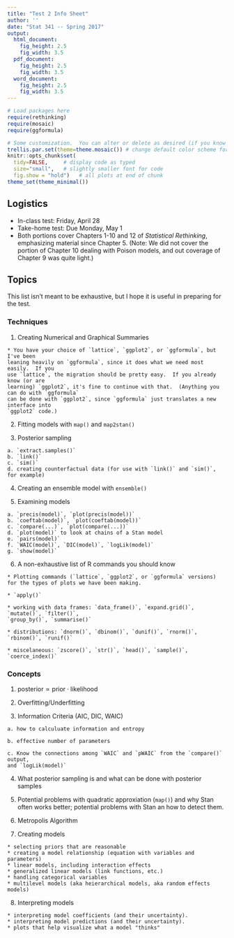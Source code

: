 ```yaml
---
title: "Test 2 Info Sheet"
author: ''
date: "Stat 341 -- Spring 2017"
output:
  html_document:
    fig_height: 2.5
    fig_width: 3.5
  pdf_document:
    fig_height: 2.5
    fig_width: 3.5
  word_document:
    fig_height: 2.5
    fig_width: 3.5
---
```


```r
# Load packages here 
require(rethinking)
require(mosaic)   
require(ggformula)

# Some customization.  You can alter or delete as desired (if you know what you are doing).
trellis.par.set(theme=theme.mosaic()) # change default color scheme for lattice
knitr::opts_chunk$set(
  tidy=FALSE,     # display code as typed
  size="small",   # slightly smaller font for code
  fig.show = "hold")   # all plots at end of chunk
theme_set(theme_minimal())
```

## Logistics

  * In-class test: Friday, April 28
  * Take-home test: Due Monday, May 1 
  * Both portions cover Chapters 1-10 and 12 of *Statistical Rethinking*, emphasizing material
  since Chapter 5. (Note: We did not cover the portion of Chapter 10 dealing with Poison
  models, and out coverage of Chapter 9 was quite light.)
  
## Topics 

This list isn't meant to be exhaustive, but I hope it is useful in preparing for the test.

### Techniques

  1. Creating Numerical and Graphical Summaries
  
    * You have your choice of `lattice`, `ggplot2`, or `ggformula`, but I've been
    leaning heavily on `ggformula`, since it does what we need most easily.  If you 
    use `lattice`, the migration should be pretty easy.  If you already know (or are 
    learning) `ggplot2`, it's fine to continue with that.  (Anything you can do with `ggformula`
    can be done with `ggplot2`, since `ggformula` just translates a new interface into
    `ggplot2` code.)
  
  2. Fitting models with `map()` and `map2stan()`
  
  3. Posterior sampling
  
    a. `extract.samples()`
    b. `link()`
    c. `sim()`
    d. creating counterfactual data (for use with `link()` and `sim()`, for example)
    
  4. Creating an ensemble model with `ensemble()`
    
  5. Examining models
  
    a. `precis(model)`, `plot(precis(model))`
    b. `coeftab(model)`, `plot(coeftab(model))`
    c. `compare(...)`, `plot(compare(...))`
    d. `plot(model)` to look at chains of a Stan model
    e. `pairs(model)`
    f. `WAIC(model)`, `DIC(model)`, `logLik(model)`
    g. `show(model)`
    
  6. A non-exhaustive list of R commands you should know
  
    * Plotting commands (`lattice`, `ggplot2`, or `ggformula` versions) 
    for the types of plots we have been making.
    
    * `apply()`
    
    * working with data frames: `data_frame()`, `expand.grid()`, `mutate()`, `filter()`,
    `group_by()`, `summarise()`
    
    * distributions: `dnorm()`, `dbinom()`, `dunif()`, `rnorm()`, `rbinom()`, `runif()`
    
    * miscelaneous: `zscore()`, `str()`, `head()`, `sample()`, `coerce_index()`
    
### Concepts

  1. $\mathrm{posterior} \propto \mathrm{prior} \cdot \mathrm{likelihood}$
  
  2. Overfitting/Underfitting
  
  3. Information Criteria (AIC, DIC, WAIC) 
  
    a. how to calculuate information and entropy
    
    b. effective number of parameters
  
    c. Know the connections among `WAIC` and `pWAIC` from the `compare()` output, 
    and `logLik(model)`
  
  4. What posterior sampling is and what can be done with
  posterior samples
  
  5. Potential problems with quadratic approxiation (`map()`) and why 
  Stan often works better; potential problems with Stan an how to detect them.
  
  6. Metropolis Algorithm
  
  7. Creating models
  
    * selecting priors that are reasonable
    * creating a model relationship (equation with variables and parameters)
    * linear models, including interaction effects
    * generalized linear models (link functions, etc.)
    * handling categorical variables
    * multilevel models (aka heierarchical models, aka random effects models)
    
  8. Interpreting models
  
    * interpreting model coefficients (and their uncertainty).
    * interpreting model predictions (and their uncertainty).
    * plots that help visualize what a model "thinks"
